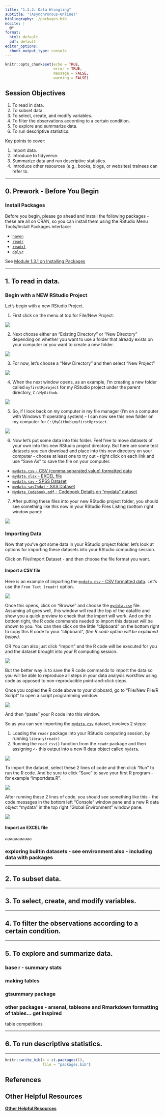 ```yaml
---
title: "1.3.2: Data Wrangling"
subtitle: "(Asynchronous-Online)"
bibliography: ./packages.bib
nocite: |
  @*
format:
  html: default
  pdf: default
editor_options: 
  chunk_output_type: console
---
```


\thispagestyle{fancy}

```r
knitr::opts_chunk$set(echo = TRUE,
                      error = TRUE,
                      message = FALSE,
                      warning = FALSE)
```

## Session Objectives

1. To read in data.
2. To subset data.
3. To select, create, and modify variables.
4. To filter the observations according to a certain condition.
5. To explore and summarize data.
6. To run descriptive statistics.

Key points to cover:

1.	Import data.
2.	Introduce to tidyverse.
3.	Summarize data and run descriptive statistics.
4.	Introduce other resources (e.g., books, blogs, or websites) trainees can refer to.

---

## 0. Prework - Before You Begin

### Install Packages

Before you begin, please go ahead and install the following packages - these are all on CRAN, so you can install them using the RStudio Menu Tools/Install Packages interface:

* [`haven`](https://cran.r-project.org/web/packages/haven/)
* [`readr`](https://cran.r-project.org/web/packages/readr/)
* [`readxl`](https://cran.r-project.org/web/packages/readxl/)
* [`dplyr`](https://cran.r-project.org/web/packages/dplyr/)

See [Module 1.3.1 on Installing Packages](module131_IntroRRStudio.html#install-and-load-r-packages-understanding-your-r-session)

---

\newpage

## 1. To read in data.

### Begin with a NEW RStudio Project

Let's begin with a new RStudio Project.

1. First click on the menu at top for File/New Project:

![](newproject.png)

2. Next choose either an "Existing Directory" or "New Directory" depending on whether you want to use a folder that already exists on your computer or you want to create a new folder.

![](newproject2.png)

3. For now, let's choose a "New Directory" and then select "New Project"

![](newproject3.png)

4. When the next window opens, as an example, I'm creating a new folder called `myfirstRproject` for my RStudio project under the parent directory, `C:\MyGithub`.

![](newproject4.png)

5. So, if I look back on my computer in my file manager (I'm on a computer with Windows 11 operating system) - I can now see this new folder on my computer for `C:\MyGithub\myfirstRproject`.

![](newproject6.png)

6. Now let's put some data into this folder. Feel free to move datasets of your own into this new RStudio project directory. But here are some test datasets you can download and place into this new directory on your computer - choose at least one to try out - right click on each link and use "Save As" to save the file on your computer.

* [`mydata.csv` - CSV (comma separated value) formatted data](mydata.csv)
* [`mydata.xlsx` - EXCEL file](mydata.xlsx)
* [`mydata.sav` - SPSS Dataset](mydata.sav)
* [`mydata.sas7bdat` - SAS Dataset](mydata.sas7bdat)
* [`Mydata_Codebook.pdf` - Codebook Details on "mydata" dataset](Mydata_Codebook.pdf)

7. After putting these files into your new RStudio project folder, you should see something like this now in your RStudio Files Listing (bottom right window pane):

![](newproject7.png)

### Importing Data

Now that you've got some data in your RStudio project folder, let's look at options for importing these datasets into your RStudio computing session.

Click on File/Import Dataset - and then choose the file format you want. 

#### Import a CSV file

Here is an example of importing the [`mydata.csv` - CSV formatted data](mydata.csv). Let's use the `From Text (readr)` option.

![](import1.png)

Once this opens, click on "Browse" and choose the [`mydata.csv`](mydata.csv) file. Assuming all goes well, this window will read the top of the datafile and show you a quick preview to check that the import will work. And on the bottom right, the R code commands needed to import this dataset will be shown to you. You can then click on the little "clipboard" on the bottom right to copy this R code to your "clipboard", _(the R code option will be explained below)_.

OR You can also just click "Import" and the R code will be executed for you and the dataset brought into your R computing session.

![](import2.png)

But the better way is to save the R code commands to import the data so you will be able to reproduce all steps in your data analysis workflow using code as opposed to non-reproducible point-and-click steps.

Once you copied the R code above to your clipboard, go to "File/New File/R Script" to open a script programming window:

![](import3.png)

And then "paste" your R code into this window. 

So as you can see importing the [`mydata.csv`](mydata.csv) dataset, involves 2 steps:

1. Loading the `readr` package into your RStudio computing session, by running `library(readr)`
2. Running the `read_csv()` function from the `readr` package and then assigning `<-` this output into a new R data object called `mydata`.

![](import4.png)


To import the dataset, select these 2 lines of code and then click "Run" to run the R code. And be sure to click "Save" to save your first R program - for example "importdata.R".

![](import5.png)

After running these 2 lines of code, you should see something like this - the code messages in the bottom left "Console" window pane and a new R data object "mydata" in the top right "Global Environment" window pane.

![](import6.png)

#### Import an EXCEL file

aaaaaaaaaaa


### exploring builtin datasets - see environment also - including data with packages

---

\newpage

## 2. To subset data.



---

\newpage

## 3. To select, create, and modify variables.





---

\newpage

## 4. To filter the observations according to a certain condition.



---

\newpage

## 5. To explore and summarize data.

### base r - summary stats

### making tables

### gtsummary package

### other packages - arsenal, tableone and Rmarkdown formatting of tables... get inspired

table competitions

---

\newpage

## 6. To run descriptive statistics.






---

\newpage

```r
knitr::write_bib(x = c(.packages()), 
                 file = "packages.bib")
```

## References

::: {#refs}
:::

## Other Helpful Resources

[**Other Helpful Resources**](./additionalResources.html)

